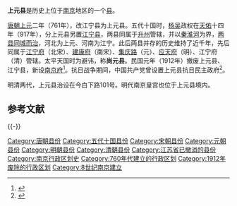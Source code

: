 '''上元县'''是历史上位于[[南京|南京]]地区的一个[[县|县]]。

[[唐朝|唐朝]][[上元_(唐肅宗)|上元]]二年（761年），改江宁县为上元县。五代十国时，[[杨吴|杨吴]]政权在[[天祐_(唐朝)|天佑]]十四年（917年），分上元县另置[[江宁县_(西晋)|江宁县]]，两县同属于[[升州_(唐朝)|升州]]管辖，并以[[秦淮河|秦淮河]]为界，[[两县同城而治|两县同城而治]]，河北为上元、河南为江宁。此后两县并存的历史维持了近千年，先后同属于[[江宁府|江宁府]]（北宋）、[[建康府|建康府]]（南宋）、[[集庆路|集庆路]]（元）、[[应天府_(明朝)|应天府]]（明）、江宁府（清）管辖。太平天国时为避讳，称'''尚元县'''。民国元年（1912年）撤废上元县、江宁县，新设[[南京府|南京府]]<ref>{{Cite journal
|quotes =
|last =
|first =
|author =孙晓燕
|coauthors =
|date =2019-01-02
|year =
|month =
|title =《“南京府”考》
|journal =江苏地方志
|volume =
|issue =2018年第6期
|pages =
|publisher =江苏省地方志编纂委员会办公室
|location =江苏省南京市
|issn =1003-8485
|pmid =
|doi =
|bibcode =
|oclc =
|id =
|url =http://jssdfz.jiangsu.gov.cn/art/2019/1/2/art_57471_7990189.html
|language =Zh-hans
|access-date =2021-07-27
|archive-date =2021-02-21
|archive-url =https://web.archive.org/web/20210221024024/http://jssdfz.jiangsu.gov.cn/art/2019/1/2/art_57471_7990189.html
|dead-url =no
}}</ref>。抗日战争期间，中国共产党曾设置上元县抗日民主政府<ref name=南京市志1>{{Cite book|title=南京市志（第1册）总述·大事专记·地理·人口·环保|author=南京市地方志编纂委员会|publisher=方志出版社|year=2009|isbn=9787802386952|location=北京|pages=}}</ref>。

明清两代，上元县治设在今白下路101号。明代南京皇宫也位于上元县境内。

== 参考文献 ==
{{Reflist}}

{{-}}
{{南京行政区划史}}
{{江苏行政区划史}}
{{江苏行政区划小作品}}
{{DEFAULTSORT:S}}
[[Category:唐朝县份|Category:唐朝县份]]
[[Category:五代十国县份|Category:五代十国县份]]
[[Category:宋朝县份|Category:宋朝县份]]
[[Category:元朝县份|Category:元朝县份]]
[[Category:明朝县份|Category:明朝县份]]
[[Category:清朝县份|Category:清朝县份]]
[[Category:江苏省已撤消的县份|Category:江苏省已撤消的县份]]
[[Category:南京行政区划史|Category:南京行政区划史]]
[[Category:760年代建立的行政区划|Category:760年代建立的行政区划]]
[[Category:1912年废除的行政区划|Category:1912年废除的行政区划]]
[[Category:8世纪南京建立|Category:8世纪南京建立]]